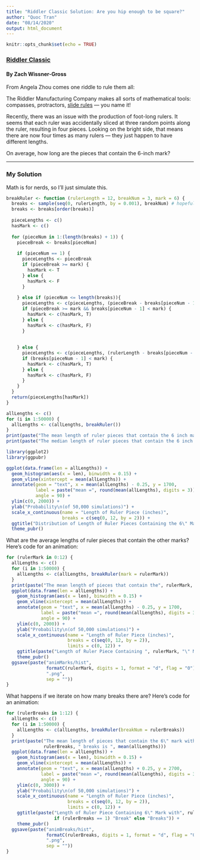 ```yaml
---
title: "Riddler Classic Solution: Are you hip enough to be square?"
author: "Quoc Tran"
date: "08/14/2020"
output: html_document
---
```


```r
knitr::opts_chunk$set(echo = TRUE)
```

### [Riddler Classic](https://fivethirtyeight.com/features/are-you-hip-enough-to-be-square/)

#### By Zach Wissner-Gross

From Angela Zhou comes one riddle to rule them all:

The Riddler Manufacturing Company makes all sorts of mathematical tools: compasses, protractors, [slide rules](https://www.npr.org/sections/ed/2014/10/22/356937347/the-slide-rule-a-computing-device-that-put-a-man-on-the-moon) — you name it!

Recently, there was an issue with the production of foot-long rulers. It seems that each ruler was accidentally sliced at three random points along the ruler, resulting in four pieces. Looking on the bright side, that means there are now four times as many rulers — they just happen to have different lengths.

On average, how long are the pieces that contain the 6-inch mark?

***

### My Solution

Math is for nerds, so I'll just simulate this.

```r
breakRuler <- function (rulerLength = 12, breakNum = 3, mark = 6) {
  breaks <- sample(seq(0, rulerLength, by = 0.001), breakNum) # hopefully 0.001 is small enough
  breaks <- breaks[order(breaks)]
  
  pieceLengths <- c()
  hasMark <- c()
  
  for (pieceNum in 1:(length(breaks) + 1)) {
    pieceBreak <- breaks[pieceNum]
    
    if (pieceNum == 1) {
      pieceLengths <- pieceBreak
      if (pieceBreak >= mark) {
        hasMark <- T
      } else {
        hasMark <- F
      }
      
    } else if (pieceNum <= length(breaks)){
      pieceLengths <- c(pieceLengths, (pieceBreak - breaks[pieceNum - 1]))
      if (pieceBreak >= mark && breaks[pieceNum - 1] < mark) {
        hasMark <- c(hasMark, T)
      } else {
        hasMark <- c(hasMark, F)
      }
      
      
    } else {
      pieceLengths <- c(pieceLengths, (rulerLength - breaks[pieceNum - 1]))
      if (breaks[pieceNum - 1] < mark) {
        hasMark <- c(hasMark, T)
      } else {
        hasMark <- c(hasMark, F)
      }
    }
  }
  return(pieceLengths[hasMark])
}
```

```r
allLengths <- c()
for (i in 1:50000) {
  allLengths <- c(allLengths, breakRuler())
}
print(paste("The mean length of ruler pieces that contain the 6 inch mark is", mean(allLengths)))
print(paste("The median length of ruler pieces that contain the 6 inch mark is", median(allLengths)))
```

```r
library(ggplot2)
library(ggpubr)

ggplot(data.frame(len = allLengths)) +
  geom_histogram(aes(x = len), binwidth = 0.15) +
  geom_vline(xintercept = mean(allLengths)) +
  annotate(geom = "text", x = mean(allLengths) - 0.25, y = 1700, 
           label = paste("mean =", round(mean(allLengths), digits = 3)), 
           angle = 90) +
  ylim(c(0, 2000)) +
  ylab("Probability\n(of 50,000 simulations)") +
  scale_x_continuous(name = "Length of Ruler Piece (inches)", 
                     breaks = c(seq(0, 12, by = 2))) +
  ggtitle("Distribution of Length of Ruler Pieces Containing the 6\" Mark") +
  theme_pubr()

```

What are the average lengths of ruler pieces that contain the other marks? Here's code for an animation:

```r
for (rulerMark in 0:12) {
  allLengths <- c()
  for (i in 1:50000) {
    allLengths <- c(allLengths, breakRuler(mark = rulerMark))
  }
  print(paste("The mean length of pieces that contain the", rulerMark, "mark is", mean(allLengths)))
  ggplot(data.frame(len = allLengths)) +
    geom_histogram(aes(x = len), binwidth = 0.15) +
    geom_vline(xintercept = mean(allLengths)) +
    annotate(geom = "text", x = mean(allLengths) - 0.25, y = 1700, 
             label = paste("mean =", round(mean(allLengths), digits = 3)), 
             angle = 90) +
    ylim(c(0, 2000)) +
    ylab("Probability\n(of 50,000 simulations)") +
    scale_x_continuous(name = "Length of Ruler Piece (inches)", 
                       breaks = c(seq(0, 12, by = 2)),
                       limits = c(0, 12)) +
    ggtitle(paste("Length of Ruler Piece Containing ", rulerMark, "\" Mark", sep = "")) +
    theme_pubr()
  ggsave(paste("animMarks/hist", 
               formatC(rulerMark, digits = 1, format = "d", flag = "0"), 
               ".png", 
               sep = ""))
}
```

What happens if we iterate on how many breaks there are? Here's code for an animation:

```r
for (rulerBreaks in 1:12) {
  allLengths <- c()
  for (i in 1:50000) {
    allLengths <- c(allLengths, breakRuler(breakNum = rulerBreaks))
  }
  print(paste("The mean length of pieces that contain the 6\" mark with ", 
              rulerBreaks, " breaks is ", mean(allLengths)))
  ggplot(data.frame(len = allLengths)) +
    geom_histogram(aes(x = len), binwidth = 0.15) +
    geom_vline(xintercept = mean(allLengths)) +
    annotate(geom = "text", x = mean(allLengths) + 0.25, y = 2700, 
             label = paste("mean =", round(mean(allLengths), digits = 3)), 
             angle = 90) +
    ylim(c(0, 3000)) +
    ylab("Probability\n(of 50,000 simulations)") +
    scale_x_continuous(name = "Length of Ruler Piece (inches)", 
                       breaks = c(seq(0, 12, by = 2)),
                       limits = c(0, 12)) +
    ggtitle(paste("Length of Ruler Piece Containing 6\" Mark with", rulerBreaks, 
                  if (rulerBreaks == 1) "Break" else "Breaks")) +
    theme_pubr()
  ggsave(paste("animBreaks/hist", 
               formatC(rulerBreaks, digits = 1, format = "d", flag = "0"), 
               ".png", 
               sep = ""))
}
```